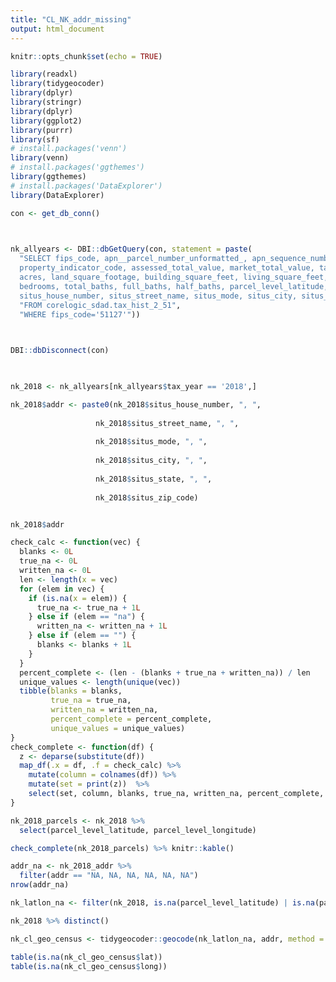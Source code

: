 ```yaml
---
title: "CL_NK_addr_missing"
output: html_document
---
```


```r
knitr::opts_chunk$set(echo = TRUE)

```

```r
library(readxl)
library(tidygeocoder)
library(dplyr)
library(stringr)
library(dplyr)
library(ggplot2)
library(purrr)
library(sf)  
# install.packages('venn')
library(venn)
# install.packages('ggthemes')
library(ggthemes)
# install.packages('DataExplorer')
library(DataExplorer)
```

```r
con <- get_db_conn()

 

nk_allyears <- DBI::dbGetQuery(con, statement = paste(
  "SELECT fips_code, apn__parcel_number_unformatted_, apn_sequence_number, original_apn, census_tract, legal_lot_number, township, municipality_code,
  property_indicator_code, assessed_total_value, market_total_value, tax_amount, tax_year, assessed_year, 
  acres, land_square_footage, building_square_feet, living_square_feet, year_built, effective_year_built, 
  bedrooms, total_baths, full_baths, half_baths, parcel_level_latitude, parcel_level_longitude, block_level_latitude, block_level_longitude,
  situs_house_number, situs_street_name, situs_mode, situs_city, situs_state, situs_zip_code",
  "FROM corelogic_sdad.tax_hist_2_51",
  "WHERE fips_code='51127'"))

 

DBI::dbDisconnect(con)

 

nk_2018 <- nk_allyears[nk_allyears$tax_year == '2018',]
```

```r
 
nk_2018$addr <- paste0(nk_2018$situs_house_number, ", ",
                   
                   nk_2018$situs_street_name, ", ",
                   
                   nk_2018$situs_mode, ", ",
                   
                   nk_2018$situs_city, ", ", 
                   
                   nk_2018$situs_state, ", ",
                   
                   nk_2018$situs_zip_code)


nk_2018$addr
```

```r
check_calc <- function(vec) {
  blanks <- 0L
  true_na <- 0L
  written_na <- 0L
  len <- length(x = vec)
  for (elem in vec) {
    if (is.na(x = elem)) {
      true_na <- true_na + 1L
    } else if (elem == "na") {
      written_na <- written_na + 1L
    } else if (elem == "") {
      blanks <- blanks + 1L
    }
  }
  percent_complete <- (len - (blanks + true_na + written_na)) / len
  unique_values <- length(unique(vec))
  tibble(blanks = blanks,
         true_na = true_na,
         written_na = written_na,
         percent_complete = percent_complete,
         unique_values = unique_values)
}
check_complete <- function(df) {
  z <- deparse(substitute(df))
  map_df(.x = df, .f = check_calc) %>%
    mutate(column = colnames(df)) %>%
    mutate(set = print(z))  %>%
    select(set, column, blanks, true_na, written_na, percent_complete, unique_values)
}
```

```r
nk_2018_parcels <- nk_2018 %>%
  select(parcel_level_latitude, parcel_level_longitude)

check_complete(nk_2018_parcels) %>% knitr::kable()

addr_na <- nk_2018_addr %>%
  filter(addr == "NA, NA, NA, NA, NA, NA")
nrow(addr_na)

```

```r
nk_latlon_na <- filter(nk_2018, is.na(parcel_level_latitude) | is.na(parcel_level_longitude))

nk_2018 %>% distinct()

nk_cl_geo_census <- tidygeocoder::geocode(nk_latlon_na, addr, method = "census")

table(is.na(nk_cl_geo_census$lat))
table(is.na(nk_cl_geo_census$long))


```
 